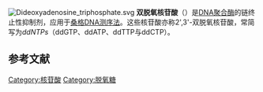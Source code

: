 {{Unreferenced|time=2020-07-12T12:08:14+00:00}}
{{noteTA|G1=LS}}
[[File:Dideoxyadenosine_triphosphate.svg|thumb]] 
'''双脱氧核苷酸'''（{{lang-en|Dideoxynucleotide}}）是[[DNA聚合酶|DNA聚合酶]]的链终止性抑制剂，应用于[[桑格测序|桑格DNA测序法]]。这些核苷酸亦称2',3'-双脱氧核苷酸，常简写为''ddNTPs''（ddGTP、ddATP、ddTTP与ddCTP）。

== 参考文献 ==
{{reflist}}

[[Category:核苷酸|Category:核苷酸]]
[[Category:脱氧糖|Category:脱氧糖]]